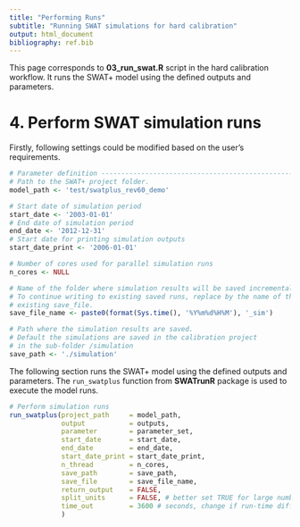 ```yaml
---
title: "Performing Runs"
subtitle: "Running SWAT simulations for hard calibration"
output: html_document
bibliography: ref.bib
---
```


This page corresponds to **03_run_swat.R** script in the hard calibration workflow. It runs the SWAT+ model using the defined outputs and parameters.

# 4. Perform SWAT simulation runs

Firstly, following settings could be modified based on the user's requirements.

```r
# Parameter definition ----------------------------------------------------
# Path to the SWAT+ project folder.
model_path <- 'test/swatplus_rev60_demo'

# Start date of simulation period
start_date <- '2003-01-01'
# End date of simulation period
end_date <- '2012-12-31'
# Start date for printing simulation outputs
start_date_print <- '2006-01-01'

# Number of cores used for parallel simulation runs
n_cores <- NULL

# Name of the folder where simulation results will be saved incrementally.
# To continue writing to existing saved runs, replace by the name of the
# existing save_file.
save_file_name <- paste0(format(Sys.time(), '%Y%m%d%H%M'), '_sim')

# Path where the simulation results are saved.
# Default the simulations are saved in the calibration project
# in the sub-folder /simulation
save_path <- './simulation'
```

The following section runs the SWAT+ model using the defined outputs and parameters. The `run_swatplus` function from **SWATrunR** package is used to execute the model runs. 

```r
# Perform simulation runs
run_swatplus(project_path     = model_path,
             output           = outputs,
             parameter        = parameter_set,
             start_date       = start_date,
             end_date         = end_date,
             start_date_print = start_date_print,
             n_thread         = n_cores,
             save_path        = save_path,
             save_file        = save_file_name,
             return_output    = FALSE,
             split_units      = FALSE, # better set TRUE for large number of units
             time_out         = 3600 # seconds, change if run-time differs
             )
```
